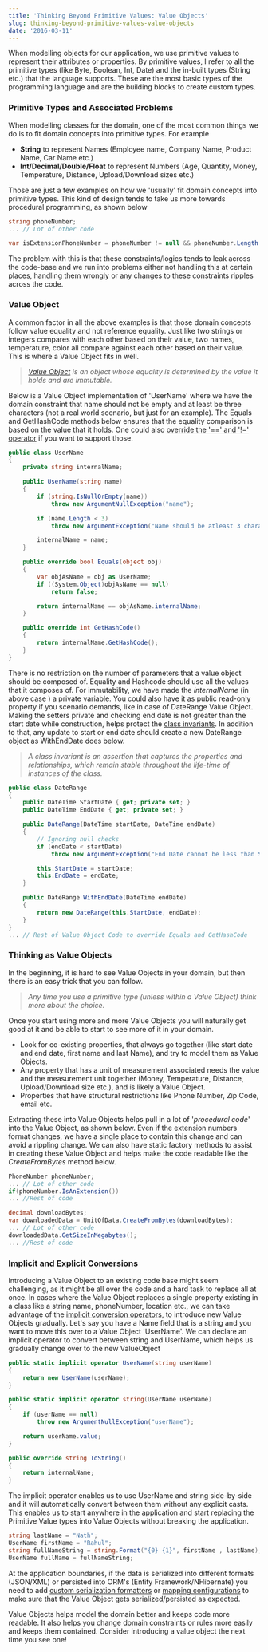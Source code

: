 ```yaml
---
title: 'Thinking Beyond Primitive Values: Value Objects'
slug: thinking-beyond-primitive-values-value-objects
date: '2016-03-11'
---
```

When modelling objects for our application, we use primitive values to represent their attributes or properties. By primitive values, I refer to all the primitive types (like Byte, Boolean, Int, Date) and the in-built types (String etc.) that the language supports. These are the most basic types of the programming language and are the building blocks to create custom types.

### Primitive Types and Associated Problems

When modelling classes for the domain, one of the most common things we do is to fit domain concepts into primitive types. For example

-   **String** to represent Names (Employee name, Company Name, Product Name, Car Name etc.)
-   **Int/Decimal/Double/Float** to represent Numbers (Age, Quantity, Money, Temperature, Distance, Upload/Download sizes etc.)

Those are just a few examples on how we 'usually' fit domain concepts into primitive types. This kind of design tends to take us more towards procedural programming, as shown below

```csharp
string phoneNumber;
... // Lot of other code

var isExtensionPhoneNumber = phoneNumber != null && phoneNumber.Length <=5;

```

The problem with this is that these constraints/logics tends to leak across the code-base and we run into problems either not handling this at certain places, handling them wrongly or any changes to these constraints ripples across the code.

### Value Object

A common factor in all the above examples is that those domain concepts follow value equality and not reference equality. Just like two strings or integers compares with each other based on their value, two names, temperature, color all compare against each other based on their value. This is where a Value Object fits in well.

> _[Value Object](http://martinfowler.com/bliki/ValueObject.html) is an object whose equality is determined by the value it holds and are immutable._

Below is a Value Object implementation of 'UserName' where we have the domain constraint that name should not be empty and at least be three characters (not a real world scenario, but just for an example). The Equals and GetHashCode methods below ensures that the equality comparison is based on the value that it holds. One could also [override the '==' and '!=' operator](https://msdn.microsoft.com/en-au/library/ms173147\(v=vs.80\).aspx) if you want to support those.

```csharp
public class UserName
{
	private string internalName;

	public UserName(string name)
	{
		if (string.IsNullOrEmpty(name))
			throw new ArgumentNullException("name");

		if (name.Length < 3)
			throw new ArgumentException("Name should be atleast 3 characters long", "name");

		internalName = name;
	}

	public override bool Equals(object obj)
	{
		var objAsName = obj as UserName;
		if ((System.Object)objAsName == null)
			return false;

		return internalName == objAsName.internalName;
	}

	public override int GetHashCode()
	{
		return internalName.GetHashCode();
	}
}

```

There is no restriction on the number of parameters that a value object should be composed of. Equality and Hashcode should use all the values that it composes of. For immutability, we have made the _internalName_ (in above case ) a private variable. You could also have it as public read-only property if you scenario demands, like in case of DateRange Value Object. Making the setters private and checking end date is not greater than the start date while construction, helps protect the [class invariants](http://people.cs.aau.dk/~normark/oop-csharp/html/notes/contracts_themes-class-inv-sect.html). In addition to that, any update to start or end date should create a new DateRange object as WithEndDate does below.

> _A class invariant is an assertion that captures the properties and relationships, which remain stable throughout the life-time of instances of the class._

```csharp
public class DateRange
{
    public DateTime StartDate { get; private set; }
    public DateTime EndDate { get; private set; }

    public DateRange(DateTime startDate, DateTime endDate)
    {
        // Ignoring null checks
        if (endDate < startDate)
            throw new ArgumentException("End Date cannot be less than Start Date");

        this.StartDate = startDate;
        this.EndDate = endDate;
    }

    public DateRange WithEndDate(DateTime endDate)
    {
        return new DateRange(this.StartDate, endDate);
    }
}
... // Rest of Value Object Code to override Equals and GetHashCode

```

### Thinking as Value Objects

In the beginning, it is hard to see Value Objects in your domain, but then there is an easy trick that you can follow.

> _Any time you use a primitive type (unless within a Value Object) think more about the choice._

Once you start using more and more Value Objects you will naturally get good at it and be able to start to see more of it in your domain.

-   Look for co-existing properties, that always go together (like start date and end date, first name and last Name), and try to model them as Value Objects.
-   Any property that has a unit of measurement associated needs the value and the measurement unit together (Money, Temperature, Distance, Upload/Download size etc.), and is likely a Value Object.
-   Properties that have structural restrictions like Phone Number, Zip Code, email etc.

Extracting these into Value Objects helps pull in a lot of '_procedural code_' into the Value Object, as shown below. Even if the extension numbers format changes, we have a single place to contain this change and can avoid a rippling change. We can also have static factory methods to assist in creating these Value Object and helps make the code readable like the _CreateFromBytes_ method below.

```csharp
PhoneNumber phoneNumber;
... // Lot of other code
if(phoneNumber.IsAnExtension())
... //Rest of code

decimal downloadBytes;
var downloadedData = UnitOfData.CreateFromBytes(downloadBytes);
... // Lot of other code
downloadedData.GetSizeInMegabytes();
... //Rest of code

```

### Implicit and Explicit Conversions

Introducing a Value Object to an existing code base might seem challenging, as it might be all over the code and a hard task to replace all at once. In cases where the Value Object replaces a single property existing in a class like a string name, phoneNumber, location etc., we can take advantage of the [implicit conversion operators](https://msdn.microsoft.com/en-us/library/z5z9kes2.aspx), to introduce new Value Objects gradually. Let's say you have a Name field that is a string and you want to move this over to a Value Object 'UserName'. We can declare an implicit operator to convert between string and UserName, which helps us gradually change over to the new ValueObject

```csharp
public static implicit operator UserName(string userName)
{
    return new UserName(userName);
}

public static implicit operator string(UserName userName)
{
    if (userName == null)
        throw new ArgumentNullException("userName");

    return userName.value;
}

public override string ToString()
{
	return internalName;
}

```

The implicit operator enables us to use UserName and string side-by-side and it will automatically convert between them without any explicit casts. This enables us to start anywhere in the application and start replacing the Primitive Value types into Value Objects without breaking the application.

```csharp
string lastName = "Nath";
UserName firstName = "Rahul";
string fullNameString = string.Format("{0} {1}", firstName , lastName);
UserName fullName = fullNameString;

```

At the application boundaries, if the data is serialized into different formats (JSON/XML) or persisted into ORM's (Entity Framework/NHibernate) you need to add [custom serialization formatters](http://www.newtonsoft.com/json/help/html/T_Newtonsoft_Json_JsonConverter.htm) or [mapping configurations](https://msdn.microsoft.com/en-au/data/jj591617.aspx) to make sure that the Value Object gets serialized/persisted as expected.

Value Objects helps model the domain better and keeps code more readable. It also helps you change domain constraints or rules more easily and keeps them contained. Consider introducing a value object the next time you see one!
